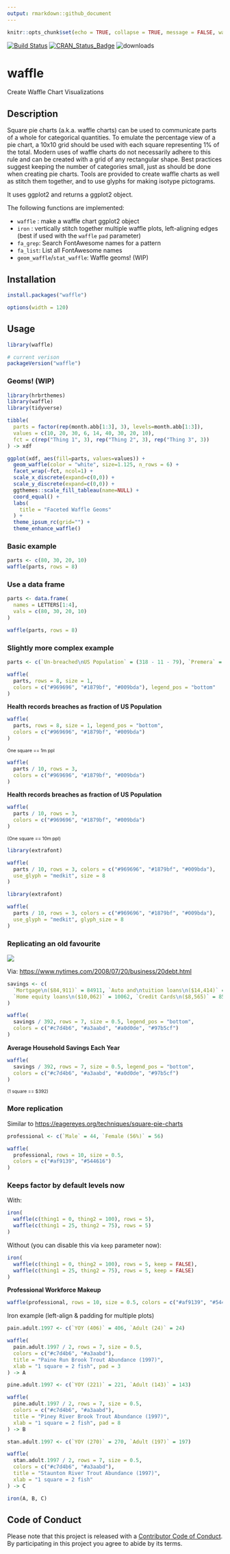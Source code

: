 ```yaml
---
output: rmarkdown::github_document
---
```

```r
knitr::opts_chunk$set(echo = TRUE, collapse = TRUE, message = FALSE, warning = FALSE, error = FALSE, fig.retina = 2)
```
[![Build Status](https://travis-ci.org/hrbrmstr/waffle.svg)](https://travis-ci.org/hrbrmstr/waffle) 
[![CRAN_Status_Badge](http://www.r-pkg.org/badges/version/waffle)](https://cran.r-project.org/package=waffle)
![downloads](http://cranlogs.r-pkg.org/badges/grand-total/waffle)

# waffle

Create Waffle Chart Visualizations

## Description

Square pie charts (a.k.a. waffle charts) can be used to communicate parts of a whole for categorical quantities. To emulate the percentage view of a pie chart, a 10x10 grid should be used with each square representing 1% of the total. Modern uses of waffle charts do not necessarily adhere to this rule and can be created with a grid of any rectangular shape. Best practices suggest keeping the number of categories small, just as should be done when creating pie charts. Tools are provided to create waffle charts as well as stitch them together, and to use glyphs for making isotype pictograms.

It uses ggplot2 and returns a ggplot2 object.

The following functions are implemented:

- `waffle` : make a waffle chart ggplot2 object
- `iron` : vertically stitch together multiple waffle plots, left-aligning edges (best if used with the `waffle` `pad` parameter)
- `fa_grep`:	Search FontAwesome names for a pattern
- `fa_list`:	List all FontAwesome names
- `geom_waffle`/`stat_waffle`: Waffle geoms! (WIP)

## Installation

```r
install.packages("waffle")
```

```r
options(width = 120)
```

## Usage

```r
library(waffle)

# current verison
packageVersion("waffle")
```

### Geoms! (WIP)

```r
library(hrbrthemes)
library(waffle)
library(tidyverse)

tibble(
  parts = factor(rep(month.abb[1:3], 3), levels=month.abb[1:3]),
  values = c(10, 20, 30, 6, 14, 40, 30, 20, 10),
  fct = c(rep("Thing 1", 3), rep("Thing 2", 3), rep("Thing 3", 3))
) -> xdf

ggplot(xdf, aes(fill=parts, values=values)) +
  geom_waffle(color = "white", size=1.125, n_rows = 6) +
  facet_wrap(~fct, ncol=1) +
  scale_x_discrete(expand=c(0,0)) +
  scale_y_discrete(expand=c(0,0)) +
  ggthemes::scale_fill_tableau(name=NULL) +
  coord_equal() +
  labs(
    title = "Faceted Waffle Geoms"
  ) +
  theme_ipsum_rc(grid="") +
  theme_enhance_waffle()
```

### Basic example

```r
parts <- c(80, 30, 20, 10)
waffle(parts, rows = 8)
```

### Use a data frame

```r
parts <- data.frame(
  names = LETTERS[1:4],
  vals = c(80, 30, 20, 10)
)

waffle(parts, rows = 8)
```

### Slightly more complex example

```r
parts <- c(`Un-breached\nUS Population` = (318 - 11 - 79), `Premera` = 11, `Anthem` = 79)
```

```r
waffle(
  parts, rows = 8, size = 1, 
  colors = c("#969696", "#1879bf", "#009bda"), legend_pos = "bottom"
)
```

**Health records breaches as fraction of US Population**
```r
waffle(
  parts, rows = 8, size = 1, legend_pos = "bottom",
  colors = c("#969696", "#1879bf", "#009bda")
)
```

<span style="font-size:8pt">One square == 1m ppl</span>

```r
waffle(
  parts / 10, rows = 3,
  colors = c("#969696", "#1879bf", "#009bda")
)
```

**Health records breaches as fraction of US Population**
```r
waffle(
  parts / 10, rows = 3,
  colors = c("#969696", "#1879bf", "#009bda")
)
```

<span style="font-size:8pt">(One square == 10m ppl)</span>

```r
library(extrafont)

waffle(
  parts / 10, rows = 3, colors = c("#969696", "#1879bf", "#009bda"),
  use_glyph = "medkit", size = 8
)
```

```r
library(extrafont)

waffle(
  parts / 10, rows = 3, colors = c("#969696", "#1879bf", "#009bda"),
  use_glyph = "medkit", glyph_size = 8
)
```

### Replicating an old favourite

![](http://graphics8.nytimes.com/images/2008/07/20/business/20debtgraphic.jpg)

Via: <https://www.nytimes.com/2008/07/20/business/20debt.html>


```r
savings <- c(
  `Mortgage\n($84,911)` = 84911, `Auto and\ntuition loans\n($14,414)` = 14414,
  `Home equity loans\n($10,062)` = 10062, `Credit Cards\n($8,565)` = 8565
)
```

```r
waffle(
  savings / 392, rows = 7, size = 0.5, legend_pos = "bottom",
  colors = c("#c7d4b6", "#a3aabd", "#a0d0de", "#97b5cf")
)
```


**Average Household Savings Each Year**
```r
waffle(
  savings / 392, rows = 7, size = 0.5, legend_pos = "bottom",
  colors = c("#c7d4b6", "#a3aabd", "#a0d0de", "#97b5cf")
)
```

<span style="font-size:8pt">(1 square == $392)</span>

### More replication

Similar to <https://eagereyes.org/techniques/square-pie-charts>

```r
professional <- c(`Male` = 44, `Female (56%)` = 56)
```

```r
waffle(
  professional, rows = 10, size = 0.5,
  colors = c("#af9139", "#544616")
)
```

### Keeps factor by default levels now

With: 

```r
iron(
  waffle(c(thing1 = 0, thing2 = 100), rows = 5),
  waffle(c(thing1 = 25, thing2 = 75), rows = 5)
)
```

Without (you can disable this via `keep` parameter now):

```r
iron(
  waffle(c(thing1 = 0, thing2 = 100), rows = 5, keep = FALSE),
  waffle(c(thing1 = 25, thing2 = 75), rows = 5, keep = FALSE)
)
```

**Professional Workforce Makeup**

```r
waffle(professional, rows = 10, size = 0.5, colors = c("#af9139", "#544616"))
```

Iron example (left-align & padding for multiple plots)

```r
pain.adult.1997 <- c(`YOY (406)` = 406, `Adult (24)` = 24)

waffle(
  pain.adult.1997 / 2, rows = 7, size = 0.5,
  colors = c("#c7d4b6", "#a3aabd"),
  title = "Paine Run Brook Trout Abundance (1997)",
  xlab = "1 square = 2 fish", pad = 3
) -> A

pine.adult.1997 <- c(`YOY (221)` = 221, `Adult (143)` = 143)

waffle(
  pine.adult.1997 / 2, rows = 7, size = 0.5,
  colors = c("#c7d4b6", "#a3aabd"),
  title = "Piney River Brook Trout Abundance (1997)",
  xlab = "1 square = 2 fish", pad = 8
) -> B

stan.adult.1997 <- c(`YOY (270)` = 270, `Adult (197)` = 197)

waffle(
  stan.adult.1997 / 2, rows = 7, size = 0.5,
  colors = c("#c7d4b6", "#a3aabd"),
  title = "Staunton River Trout Abundance (1997)",
  xlab = "1 square = 2 fish"
) -> C

iron(A, B, C)
```

## Code of Conduct

Please note that this project is released with a [Contributor Code of Conduct](CONDUCT.md). By participating in this project you agree to abide by its terms.
